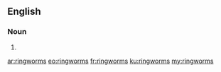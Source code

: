 ==English==

===Noun===
{{head|en|noun plural form}}

# {{plural of|ringworm|lang=en}}

[[ar:ringworms]]
[[eo:ringworms]]
[[fr:ringworms]]
[[ku:ringworms]]
[[my:ringworms]]